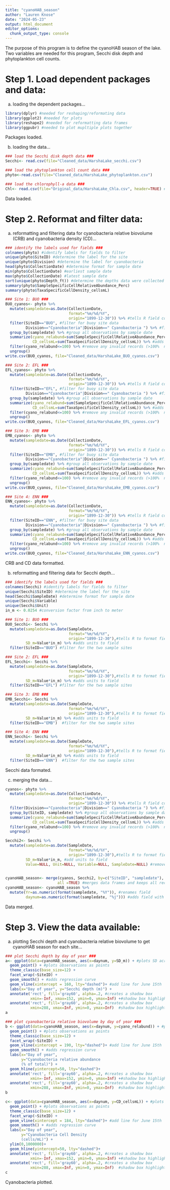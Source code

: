 ```yaml
---
title: "cyanoHAB_season"
author: "Lauren Knose"
date: "2024-05-23"
output: html_document
editor_options: 
  chunk_output_type: console
---
```


The purpose of this program is to define the cyanoHAB season of the lake. Two variables are needed for this program, Secchi disk depth and phytoplankton cell counts. 

# Step 1. Load dependent packages and data:

a) loading the dependent packages...

```r
library(dplyr) #needed for reshaping/reformating data
library(ggplot2) #needed for plots
library(reshape2) #needed for reformatting data frames
library(ggpubr) #needed to plot mupltiple plots together
```

Packages loaded.

b) loading the data...

```r
### load the Secchi disk depth data ###
Secchi<- read.csv(file="Cleaned_data/HarshaLake_secchi.csv")

### load the phytoplankton cell count data ###
phyto<-read.csv(file="Cleaned_data/HarshaLake_phytoplankton.csv")

### load the chlorophyll-a data ###
Chl<- read.csv(file="Original_data/HarshaLake_Chla.csv", header=TRUE) #has chl data
```

Data loaded.

# Step 2. Reformat and filter data:

a) reformatting and filtering data for cyanobacteria relative biovolume (CRB) and cyanobacteria density (CD)...

```r
### identify the labels used for fields ###
colnames(phyto) #identify labels for fields to filter
unique(phyto$SiteID) #determine the label for the site
unique(phyto$Division) #determine the label for cyanobacteria
head(phyto$CollectionDate) #determine format for sample date
min(phyto$CollectionDate) #earliest sample date
max(phyto$CollectionDate) #latest sample date
sort(unique(phyto$Depth_ft)) #determine the depths data were collected
summary(phyto$SampleSpecificCellRelativeAbundance_Perc)
summary(phyto$TaxaSpecificCellDensity_cellsmL)

### Site 1: BUO ###
BUO_cyanos<- phyto %>%
  mutate(sampledate=as.Date(CollectionDate,
                            format="%m/%d/%Y",
                            origin="1899-12-30")) %>% #tells R field contains dates
  filter(SiteID=="BUO", #filter for buoy site data
         Division=="Cyanobacteria"|Division==" Cyanobacteria ") %>% #filter for cyanobacteria 
  group_by(sampledate) %>% #group all observations by sample date
  summarize(cyano_relabund=sum(SampleSpecificCellRelativeAbundance_Perc), #add all observations of cyanobacteria biovolumes together for each sample date
            CD_cellsmL=sum(TaxaSpecificCellDensity_cellsmL)) %>% #adds all the cyanobacteria cells/mL together for each sample date
  filter(cyano_relabund<=100) %>% #remove any invalid records (>100%  not valid entry)
  ungroup()
write.csv(BUO_cyanos, file="Cleaned_data/HarshaLake_BUO_cyanos.csv")

### Site 2: EFL ###
EFL_cyanos<- phyto %>%
  mutate(sampledate=as.Date(CollectionDate,
                            format="%m/%d/%Y",
                            origin="1899-12-30")) %>% #tells R field contains dates
  filter(SiteID=="EFL", #filter for buoy site data
         Division=="Cyanobacteria"|Division==" Cyanobacteria ") %>% #filter for cyanobacteria data
  group_by(sampledate) %>% #group all observations by sample date
  summarize(cyano_relabund=sum(SampleSpecificCellRelativeAbundance_Perc), #add all observations of cyanobacteria biovolumes together for each sample date
            CD_cellsmL=sum(TaxaSpecificCellDensity_cellsmL)) %>% #adds all the cyanobacteria cells/mL together for each sample date
  filter(cyano_relabund<=100) %>% #remove any invalid records (>100%  not valid entry)
  ungroup()
write.csv(BUO_cyanos, file="Cleaned_data/HarshaLake_EFL_cyanos.csv")

### Site 3: EMB ###
EMB_cyanos<- phyto %>%
  mutate(sampledate=as.Date(CollectionDate,
                            format="%m/%d/%Y",
                            origin="1899-12-30")) %>% #tells R field contains dates
  filter(SiteID=="EMB", #filter for buoy site data
         Division=="Cyanobacteria"|Division==" Cyanobacteria ") %>% #filter for cyanobacteria data
  group_by(sampledate) %>% #group all observations by sample date
  summarize(cyano_relabund=sum(SampleSpecificCellRelativeAbundance_Perc), #add all observations of cyanobacteria biovolumes together for each sample date
            CD_cellsmL=sum(TaxaSpecificCellDensity_cellsmL)) %>% #adds all the cyanobacteria cells/mL together for each sample date
  filter(cyano_relabund<=100) %>% #remove any invalid records (>100%  not valid entry)
  ungroup()
write.csv(BUO_cyanos, file="Cleaned_data/HarshaLake_EMB_cyanos.csv")

### Site 4: ENN ###
ENN_cyanos<- phyto %>%
  mutate(sampledate=as.Date(CollectionDate,
                            format="%m/%d/%Y",
                            origin="1899-12-30")) %>% #tells R field contains dates
  filter(SiteID=="ENN", #filter for buoy site data
         Division=="Cyanobacteria"|Division==" Cyanobacteria ") %>% #filter for cyanobacteria data
  group_by(sampledate) %>% #group all observations by sample date
  summarize(cyano_relabund=sum(SampleSpecificCellRelativeAbundance_Perc), #add all observations of cyanobacteria biovolumes together for each sample date
            CD_cellsmL=sum(TaxaSpecificCellDensity_cellsmL)) %>% #adds all the cyanobacteria cells/mL together for each sample date
  filter(cyano_relabund<=100) %>% #remove any invalid records (>100%  not valid entry)
  ungroup()
write.csv(BUO_cyanos, file="Cleaned_data/HarshaLake_ENN_cyanos.csv")
```

CRB and CD data formatted.

b) reformatting and filtering data for Secchi depth...

```r
### identify the labels used for fields ###
colnames(Secchi) #identify labels for fields to filter
unique(Secchi$SiteID) #determine the label for the site
head(Secchi$SampleDate) #determine format for sample date
unique(Secchi$Variable)
unique(Secchi$Unit)
in_m <- 0.0254 #conversion factor from inch to meter

### Site 1: BUO ###
BUO_Secchi<- Secchi %>%
  mutate(sampledate=as.Date(SampleDate,
                            format="%m/%d/%Y",
                            origin="1899-12-30"),#tells R to format field as Date
         SD_m=Value*in_m) %>% #adds units to field
  filter(SiteID=="BUO") #filter for the two sample sites

### Site 2: EFL ###
EFL_Secchi<- Secchi %>%
  mutate(sampledate=as.Date(SampleDate,
                            format="%m/%d/%Y",
                            origin="1899-12-30"),#tells R to format field as Date
         SD_m=Value*in_m) %>% #adds units to field
  filter(SiteID=="EFL") #filter for the two sample sites

### Site 3: EMB ###
EMB_Secchi<- Secchi %>%
  mutate(sampledate=as.Date(SampleDate,
                            format="%m/%d/%Y",
                            origin="1899-12-30"),#tells R to format field as Date
         SD_m=Value*in_m) %>% #adds units to field
  filter(SiteID=="EMB")  #filter for the two sample sites

### Site 4: ENN ###
ENN_Secchi<- Secchi %>%
  mutate(sampledate=as.Date(SampleDate,
                            format="%m/%d/%Y",
                            origin="1899-12-30"),#tells R to format field as Date
         SD_m=Value*in_m) %>% #adds units to field
  filter(SiteID=="ENN")  #filter for the two sample sites
```

Secchi data formated.

c) merging the data...
```r
cyanos<- phyto %>%
  mutate(sampledate=as.Date(CollectionDate, 
                            format="%m/%d/%Y",
                            origin="1899-12-30")) %>% #tells R field contains dates
  filter(Division=="Cyanobacteria"|Division==" Cyanobacteria ") %>% #filter for cyanobacteria data
  group_by(SiteID, sampledate) %>% #group all observations by sample date
  summarize(cyano_relabund=sum(SampleSpecificCellRelativeAbundance_Perc), #add all observations of cyanobacteria biovolumes together for each sample date
            CD_cellsmL=sum(TaxaSpecificCellDensity_cellsmL)) %>% #adds all the cyanobacteria cells/mL together for each sample date
  filter(cyano_relabund<=100) %>% #remove any invalid records (>100%  not valid entry)
  ungroup()

Secchi2<- Secchi %>%
  mutate(sampledate=as.Date(SampleDate, 
                            format="%m/%d/%Y",
                            origin="1899-12-30"),#tells R to format field as Date
         SD_m=Value*in_m, #add units to field
         Value=NULL, Unit=NULL, Variable=NULL, SampleDate=NULL) #remove extra fields
  

cyanoHAB_season<- merge(cyanos, Secchi2, by=c("SiteID", "sampledate"),
                       all =TRUE) #merges data frames and keeps all records 
cyanoHAB_season<- cyanoHAB_season %>%
  mutate(Yr=as.numeric(format(sampledate, "%Y")), #renames field
         daynum=as.numeric(format(sampledate, "%j"))) #adds field with day
```

Data merged.

# Step 3. View the data available:

a)  plotting Secchi depth and cyanobacteria relative biovolume to get cyanoHAB season for each site...

```r
### plot Secchi depth by day of year ###
a<- ggplot(data=cyanoHAB_season, aes(x=daynum, y=SD_m)) + #plots SD across day
  geom_point() + #plots observations as points
  theme_classic(base_size=12) +
  facet_wrap(~SiteID) +
  geom_smooth() + #adds regression curve
  geom_vline(xintercept = 160, lty="dashed")+ #add line for June 15th
  labs(x="Day of year", y="Secchi depth (m)") +
  annotate('rect', fill='gray60', alpha=.2, #creates a shadow box 
           xmin=-Inf, xmax=152, ymin=0, ymax=Inf) +#shadow box highlights CyanoHAB season
  annotate('rect', fill='gray60', alpha=.2, #creates a shadow box 
           xmin=288, xmax=Inf, ymin=0, ymax=Inf)  #shadow box highlights CyanoHAB season
a

### plot cyanobacteria relative biovolume by day of year ###
b <- ggplot(data=cyanoHAB_season, aes(x=daynum, y=cyano_relabund)) + #plots cyano RB across day
  geom_point() + #plots observations as points
  theme_classic(base_size=12) +
  facet_wrap(~SiteID) +
  geom_vline(xintercept = 190, lty="dashed")+ #add line for June 15th
  geom_smooth() + #adds regression curve
  labs(x="Day of year", 
       y="Cyanobacteria relative abundance 
       (% of total)") +
  geom_hline(yintercept=50, lty="dashed")+
  annotate('rect', fill='gray60', alpha=.2, #creates a shadow box 
           xmin=-Inf, xmax=152, ymin=0, ymax=Inf) +#shadow box highlights CyanoHAB season
  annotate('rect', fill='gray60', alpha=.2, #creates a shadow box 
           xmin=288, xmax=Inf, ymin=0, ymax=Inf)  #shadow box highlights CyanoHAB season
b

c<- ggplot(data=cyanoHAB_season, aes(x=daynum, y=CD_cellsmL)) + #plots cyano RB across day
  geom_point() + #plots observations as points
  theme_classic(base_size=12) +
  facet_wrap(~SiteID) +
  geom_vline(xintercept = 184, lty="dashed")+ #add line for June 15th
  geom_smooth() + #adds regression curve
  labs(x="Day of year", 
       y="Cyanobacteria Cell Density 
       (cells/mL)") +
  ylim(0,1000000)+
  geom_hline(yintercept=50, lty="dashed")+
  annotate('rect', fill='gray60', alpha=.2, #creates a shadow box 
           xmin=-Inf, xmax=152, ymin=0, ymax=Inf) +#shadow box highlights CyanoHAB season
  annotate('rect', fill='gray60', alpha=.2, #creates a shadow box 
           xmin=288, xmax=Inf, ymin=0, ymax=Inf)  #shadow box highlights CyanoHAB season
c
```

Cyanobacteria plotted.
